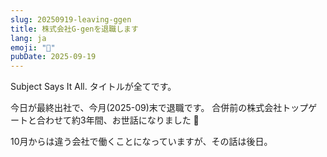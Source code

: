 ```yaml
---
slug: 20250919-leaving-ggen
title: 株式会社G-genを退職します
lang: ja
emoji: "👋"
pubDate: 2025-09-19
---
```


Subject Says It All. タイトルが全てです。

今日が最終出社で、今月(2025-09)末で退職です。
合併前の株式会社トップゲートと合わせて約3年間、お世話になりました 🙏

10月からは違う会社で働くことになっていますが、その話は後日。
